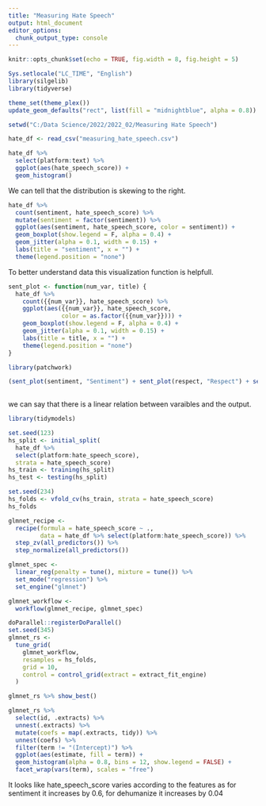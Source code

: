 ---
title: "Measuring Hate Speech"
output: html_document
editor_options: 
  chunk_output_type: console
---

```{r setup, include=FALSE}
knitr::opts_chunk$set(echo = TRUE, fig.width = 8, fig.height = 5)

Sys.setlocale("LC_TIME", "English")
library(silgelib)
library(tidyverse)

theme_set(theme_plex())
update_geom_defaults("rect", list(fill = "midnightblue", alpha = 0.8))
```

```{r}
setwd("C:/Data Science/2022/2022_02/Measuring Hate Speech")

hate_df <- read_csv("measuring_hate_speech.csv")
```

```{r}
hate_df %>% 
  select(platform:text) %>%
  ggplot(aes(hate_speech_score)) +
  geom_histogram()
```
We can tell that the distribution is skewing to the right.

```{r}
hate_df %>% 
  count(sentiment, hate_speech_score) %>%
  mutate(sentiment = factor(sentiment)) %>%
  ggplot(aes(sentiment, hate_speech_score, color = sentiment)) +
  geom_boxplot(show.legend = F, alpha = 0.4) +
  geom_jitter(alpha = 0.1, width = 0.15) +
  labs(title = "sentiment", x = "") +
  theme(legend.position = "none")   
```

To better understand data this visualization function is helpfull. 
```{r}
sent_plot <- function(num_var, title) {
  hate_df %>%
    count({{num_var}}, hate_speech_score) %>%
    ggplot(aes({{num_var}}, hate_speech_score,
               color = as.factor({{num_var}}))) +
    geom_boxplot(show.legend = F, alpha = 0.4) +
    geom_jitter(alpha = 0.1, width = 0.15) +
    labs(title = title, x = "") +
    theme(legend.position = "none")
}

library(patchwork)

(sent_plot(sentiment, "Sentiment") + sent_plot(respect, "Respect") + sent_plot(insult, "Insult")) / (sent_plot(humiliate, "Humiliate") + sent_plot(dehumanize, "Dehumanize") + sent_plot(violence, "Violence")) / (sent_plot(genocide, "Genocide") + sent_plot(attack_defend, "Attack Defend") + sent_plot(hatespeech, "Hatespeech"))
  
```
we can say that there is a linear relation between varaibles and the output.

```{r}
library(tidymodels)

set.seed(123)
hs_split <- initial_split(
  hate_df %>% 
  select(platform:hate_speech_score),
  strata = hate_speech_score)
hs_train <- training(hs_split)
hs_test <- testing(hs_split)

set.seed(234)
hs_folds <- vfold_cv(hs_train, strata = hate_speech_score)
hs_folds
```

```{r}
glmnet_recipe <-
  recipe(formula = hate_speech_score ~ .,
         data = hate_df %>% select(platform:hate_speech_score)) %>%
  step_zv(all_predictors()) %>%
  step_normalize(all_predictors()) 

glmnet_spec <- 
  linear_reg(penalty = tune(), mixture = tune()) %>% 
  set_mode("regression") %>% 
  set_engine("glmnet") 

glmnet_workflow <- 
  workflow(glmnet_recipe, glmnet_spec) 

doParallel::registerDoParallel()
set.seed(345)
glmnet_rs <-
  tune_grid(
    glmnet_workflow,
    resamples = hs_folds,
    grid = 10,
    control = control_grid(extract = extract_fit_engine)
  )

glmnet_rs %>% show_best()
```

```{r}
glmnet_rs %>%
  select(id, .extracts) %>%
  unnest(.extracts) %>%
  mutate(coefs = map(.extracts, tidy)) %>%
  unnest(coefs) %>%
  filter(term != "(Intercept)") %>% 
  ggplot(aes(estimate, fill = term)) +
  geom_histogram(alpha = 0.8, bins = 12, show.legend = FALSE) +
  facet_wrap(vars(term), scales = "free")
```

It looks like hate_speech_score varies according to the features as for sentiment  it increases by 0.6, for dehumanize it increases by 0.04












